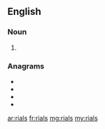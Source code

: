 {{also|Rials}}
==English==

===Noun===
{{head|en|noun plural form}}

# {{plural of|rial|lang=en}}

===Anagrams===
* {{l|en|arils}}
* {{l|en|lairs}}
* {{l|en|liars}}
* {{l|en|rails}}

[[ar:rials]]
[[fr:rials]]
[[mg:rials]]
[[my:rials]]